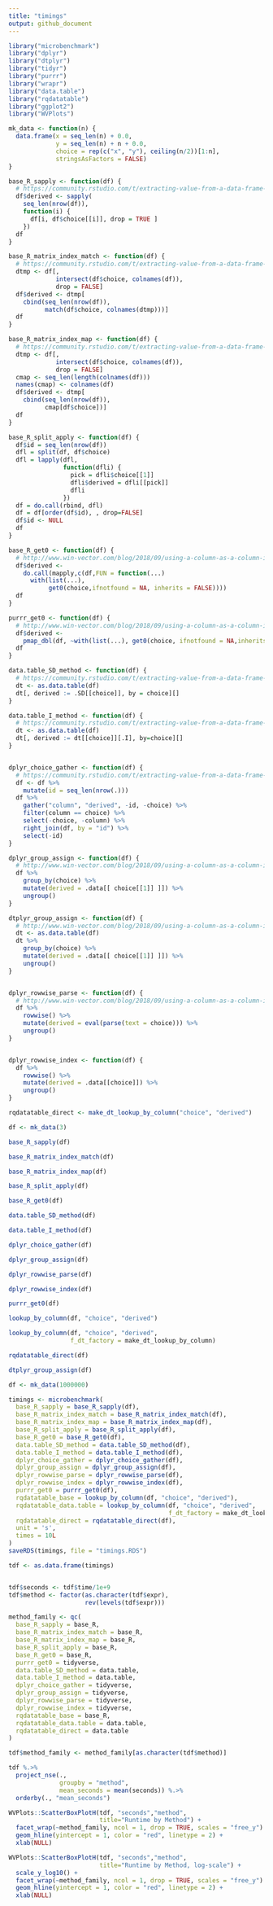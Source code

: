 ```yaml
---
title: "timings"
output: github_document
---
```


```r
library("microbenchmark")
library("dplyr")
library("dtplyr")
library("tidyr")
library("purrr")
library("wrapr")
library("data.table")
library("rqdatatable")
library("ggplot2")
library("WVPlots")
```

```r
mk_data <- function(n) {
  data.frame(x = seq_len(n) + 0.0,
             y = seq_len(n) + n + 0.0,
             choice = rep(c("x", "y"), ceiling(n/2))[1:n],
             stringsAsFactors = FALSE)
}

```


```r

base_R_sapply <- function(df) {
  # https://community.rstudio.com/t/extracting-value-from-a-data-frame-where-column-name-to-extract-from-is-dynamically-determined-by-values-in-another-column/14585
  df$derived <- sapply( 
    seq_len(nrow(df)), 
    function(i) { 
      df[i, df$choice[[i]], drop = TRUE ]
    })
  df
}

base_R_matrix_index_match <- function(df) {
  # https://community.rstudio.com/t/extracting-value-from-a-data-frame-where-column-name-to-extract-from-is-dynamically-determined-by-values-in-another-column/14585
  dtmp <- df[, 
             intersect(df$choice, colnames(df)), 
             drop = FALSE]
  df$derived <- dtmp[
    cbind(seq_len(nrow(df)),
          match(df$choice, colnames(dtmp)))]
  df
}

base_R_matrix_index_map <- function(df) {
  # https://community.rstudio.com/t/extracting-value-from-a-data-frame-where-column-name-to-extract-from-is-dynamically-determined-by-values-in-another-column/14585
  dtmp <- df[, 
             intersect(df$choice, colnames(df)), 
             drop = FALSE]
  cmap <- seq_len(length(colnames(df)))
  names(cmap) <- colnames(df)
  df$derived <- dtmp[
    cbind(seq_len(nrow(df)),
          cmap[df$choice])]
  df
}

base_R_split_apply <- function(df) {
  df$id = seq_len(nrow(df))
  dfl = split(df, df$choice)
  dfl = lapply(dfl,
               function(dfli) {
                 pick = dfli$choice[[1]]
                 dfli$derived = dfli[[pick]]
                 dfli
               })
  df = do.call(rbind, dfl)
  df = df[order(df$id), , drop=FALSE]
  df$id <- NULL
  df
}

base_R_get0 <- function(df) {
  # http://www.win-vector.com/blog/2018/09/using-a-column-as-a-column-index/#comment-67008
  df$derived <-
    do.call(mapply,c(df,FUN = function(...)
      with(list(...),
           get0(choice,ifnotfound = NA, inherits = FALSE))))
  df
}

purrr_get0 <- function(df) {
  # http://www.win-vector.com/blog/2018/09/using-a-column-as-a-column-index/#comment-67007
  df$derived <-
    pmap_dbl(df, ~with(list(...), get0(choice, ifnotfound = NA,inherits = FALSE)))
  df
}

data.table_SD_method <- function(df) {
  # https://community.rstudio.com/t/extracting-value-from-a-data-frame-where-column-name-to-extract-from-is-dynamically-determined-by-values-in-another-column/14585
  dt <- as.data.table(df)
  dt[, derived := .SD[[choice]], by = choice][]
}

data.table_I_method <- function(df) {
  # https://community.rstudio.com/t/extracting-value-from-a-data-frame-where-column-name-to-extract-from-is-dynamically-determined-by-values-in-another-column/14585
  dt <- as.data.table(df)
  dt[, derived := dt[[choice]][.I], by=choice][]
}


dplyr_choice_gather <- function(df) {
  # https://community.rstudio.com/t/extracting-value-from-a-data-frame-where-column-name-to-extract-from-is-dynamically-determined-by-values-in-another-column/14585
  df <- df %>%
    mutate(id = seq_len(nrow(.)))
  df %>%
    gather("column", "derived", -id, -choice) %>%
    filter(column == choice) %>%
    select(-choice, -column) %>%
    right_join(df, by = "id") %>%
    select(-id)
}

dplyr_group_assign <- function(df) {
  # http://www.win-vector.com/blog/2018/09/using-a-column-as-a-column-index/
  df %>% 
    group_by(choice) %>%
    mutate(derived = .data[[ choice[[1]] ]]) %>%
    ungroup() 
}

dtplyr_group_assign <- function(df) {
  # http://www.win-vector.com/blog/2018/09/using-a-column-as-a-column-index/
  dt <- as.data.table(df)
  dt %>% 
    group_by(choice) %>%
    mutate(derived = .data[[ choice[[1]] ]]) %>%
    ungroup() 
}


dplyr_rowwise_parse <- function(df) {
  # http://www.win-vector.com/blog/2018/09/using-a-column-as-a-column-index/#comment-67006
  df %>%
    rowwise() %>% 
    mutate(derived = eval(parse(text = choice))) %>%
    ungroup()
}


dplyr_rowwise_index <- function(df) {
  df %>%
    rowwise() %>% 
    mutate(derived = .data[[choice]]) %>%
    ungroup()
}

rqdatatable_direct <- make_dt_lookup_by_column("choice", "derived")
```

```r
df <- mk_data(3)

base_R_sapply(df)

base_R_matrix_index_match(df)

base_R_matrix_index_map(df)

base_R_split_apply(df)

base_R_get0(df)

data.table_SD_method(df)

data.table_I_method(df)

dplyr_choice_gather(df)

dplyr_group_assign(df)

dplyr_rowwise_parse(df)

dplyr_rowwise_index(df)

purrr_get0(df)

lookup_by_column(df, "choice", "derived")

lookup_by_column(df, "choice", "derived",
                 f_dt_factory = make_dt_lookup_by_column)

rqdatatable_direct(df)

dtplyr_group_assign(df)
```


```r
df <- mk_data(1000000)

timings <- microbenchmark(
  base_R_sapply = base_R_sapply(df),
  base_R_matrix_index_match = base_R_matrix_index_match(df),
  base_R_matrix_index_map = base_R_matrix_index_map(df),
  base_R_split_apply = base_R_split_apply(df),
  base_R_get0 = base_R_get0(df),
  data.table_SD_method = data.table_SD_method(df),
  data.table_I_method = data.table_I_method(df),
  dplyr_choice_gather = dplyr_choice_gather(df),
  dplyr_group_assign = dplyr_group_assign(df),
  dplyr_rowwise_parse = dplyr_rowwise_parse(df),
  dplyr_rowwise_index = dplyr_rowwise_index(df),
  purrr_get0 = purrr_get0(df),
  rqdatatable_base = lookup_by_column(df, "choice", "derived"),
  rqdatatable_data.table = lookup_by_column(df, "choice", "derived",
                                            f_dt_factory = make_dt_lookup_by_column),
  rqdatatable_direct = rqdatatable_direct(df),
  unit = 's',
  times = 10L
)
saveRDS(timings, file = "timings.RDS")
```


```r
tdf <- as.data.frame(timings)


tdf$seconds <- tdf$time/1e+9
tdf$method <- factor(as.character(tdf$expr),
                     rev(levels(tdf$expr)))

method_family <- qc(
  base_R_sapply = base_R,
  base_R_matrix_index_match = base_R,
  base_R_matrix_index_map = base_R,
  base_R_split_apply = base_R,
  base_R_get0 = base_R,
  purrr_get0 = tidyverse,
  data.table_SD_method = data.table,
  data.table_I_method = data.table,
  dplyr_choice_gather = tidyverse,
  dplyr_group_assign = tidyverse,
  dplyr_rowwise_parse = tidyverse,
  dplyr_rowwise_index = tidyverse,
  rqdatatable_base = base_R,
  rqdatatable_data.table = data.table,
  rqdatatable_direct = data.table
)

tdf$method_family <- method_family[as.character(tdf$method)]

tdf %.>%
  project_nse(., 
              groupby = "method",
              mean_seconds = mean(seconds)) %.>%
  orderby(., "mean_seconds")

WVPlots::ScatterBoxPlotH(tdf, "seconds","method",  
                         title="Runtime by Method") +
  facet_wrap(~method_family, ncol = 1, drop = TRUE, scales = "free_y") +
  geom_hline(yintercept = 1, color = "red", linetype = 2) + 
  xlab(NULL)

WVPlots::ScatterBoxPlotH(tdf, "seconds","method",  
                         title="Runtime by Method, log-scale") + 
  scale_y_log10() +
  facet_wrap(~method_family, ncol = 1, drop = TRUE, scales = "free_y") +
  geom_hline(yintercept = 1, color = "red", linetype = 2) + 
  xlab(NULL)
```

